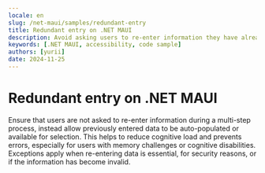 ```yaml
---
locale: en
slug: /net-maui/samples/redundant-entry
title: Redundant entry on .NET MAUI
description: Avoid asking users to re-enter information they have already provided in the same session.
keywords: [.NET MAUI, accessibility, code sample]
authors: [yurii]
date: 2024-11-25
---
```


# Redundant entry on .NET MAUI

Ensure that users are not asked to re-enter information during a multi-step process, instead allow previously entered data to be auto-populated or available for selection. This helps to reduce cognitive load and prevents errors, especially for users with memory challenges or cognitive disabilities. Exceptions apply when re-entering data is essential, for security reasons, or if the information has become invalid.

<CodeSample id="redundant-entry" platform="net-maui" locale="en"/>
